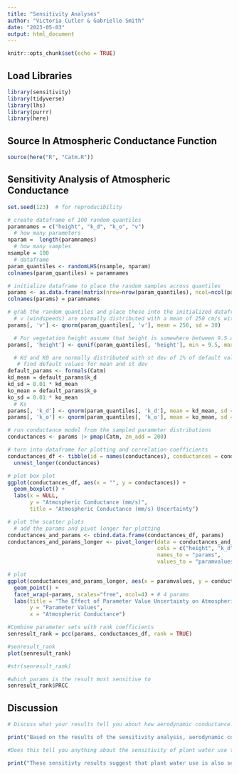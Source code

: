 ```yaml
---
title: "Sensitivity Analyses"
author: "Victoria Cutler & Gabrielle Smith"
date: "2023-05-03"
output: html_document
---
```


```r
knitr::opts_chunk$set(echo = TRUE)
```

## Load Libraries

```r
library(sensitivity)
library(tidyverse)
library(lhs)
library(purrr)
library(here)
```

## Source In Atmospheric Conductance Function

```r
source(here("R", "Catm.R"))
```

## Sensitivity Analysis of Atmospheric Conductance

```r
set.seed(123)  # for reproducibility

# create dataframe of 100 random quantiles
paramnames = c("height", "k_d", "k_o", "v")
  # how many parameters
nparam =  length(paramnames)
  # how many samples
nsample = 100
  # dataframe 
param_quantiles <- randomLHS(nsample, nparam)
colnames(param_quantiles) = paramnames

# initialize dataframe to place the random samples across quantiles
params <- as.data.frame(matrix(nrow=nrow(param_quantiles), ncol=ncol(param_quantiles)))
colnames(params) = paramnames

# grab the random quantiles and place these into the initialized dataframe, given the parameter distributions
  # v (windspeeds) are normally distributed with a mean of 250 cm/s with a standard deviation of 30 cm/s
params[, 'v'] <- qnorm(param_quantiles[, 'v'], mean = 250, sd = 30)

  # For vegetation height assume that height is somewhere between 9.5 and 10.5 m (but any value in that range is equally likely)
params[, 'height'] <- qunif(param_quantiles[, 'height'], min = 9.5, max = 10.5)

  # Kd and K0 are normally distributed with st dev of 1% of default values
   # find default values for mean and st dev
default_params <- formals(Catm)
kd_mean = default_params$k_d
kd_sd = 0.01 * kd_mean
ko_mean = default_params$k_o
ko_sd = 0.01 * ko_mean
  # Ks
params[, 'k_d'] <- qnorm(param_quantiles[, 'k_d'], mean = kd_mean, sd = kd_sd)
params[, 'k_o'] <- qnorm(param_quantiles[, 'k_o'], mean = ko_mean, sd = ko_sd)
```

```r
# run conductance model from the sampled parameter distributions
conductances <- params |> pmap(Catm, zm_add = 200)

# turn into dataframe for plotting and correlation coefficients
conductances_df <- tibble(id = names(conductances), conductances = conductances) %>%
  unnest_longer(conductances)
```

```r
# plot box plot
ggplot(conductances_df, aes(x = "", y = conductances)) +
  geom_boxplot() +
  labs(x = NULL, 
       y = "Atmospheric Conductance (mm/s)",
       title = "Atmospheric Conductance (mm/s) Uncertainty")
```

```r
# plot the scatter plots
  # add the params and pivot longer for plotting
conductances_and_params <- cbind.data.frame(conductances_df, params)
conductances_and_params_longer <- pivot_longer(data = conductances_and_params, 
                                               cols = c("height", "k_d", "k_o", "v"),
                                               names_to = "params",
                                               values_to = "paramvalues")

# plot
ggplot(conductances_and_params_longer, aes(x = paramvalues, y = conductances, color = params)) + 
  geom_point() + 
  facet_wrap(~params, scales="free", ncol=4) + # 4 params
  labs(title = "The Effect of Parameter Value Uncertainty on Atmospheric Conductance (mm/s)",
       y = "Parameter Values",
       x = "Atmospheric Conductance")
```

```r
#Combine parameter sets with rank coefficients
senresult_rank = pcc(params, conductances_df, rank = TRUE)

#senresult_rank
plot(senresult_rank)

#str(senresult_rank)

#which params is the result most sensitive to 
senresult_rank$PRCC
```

## Discussion 

```r

# Discuss what your results tell you about how aerodynamic conductance. What does it suggest about what you should focus on if you want to reduce uncertainty in aerodymaic conductance estimates? 

print("Based on the results of the sensitivity analysis, aerodynamic conductance is most sensitive to windspeed (cm/s) and vegetation height (cm). To reduce undertainty in aerodynamic conductance estimates, we should focus on improving our understanding and measurement of these parameters.")

#Does this tell you anything about the sensitivity of plant water use to climate change?

print("These sensitivty results suggest that plant water use is also sensitive to climate change. If climate change causes increased wind speeds (through increased atmospheric temperatures and subsequent changes inatmospheric circulation patterns) and/or decreases in vegetation height/cover, we would expect plant water use to increase because we anticipate that atmospheric conduction would increase. We would also expect the inverse to be true for decreased wind speeds and/or increases in vegetation height. Changes in plant water use can have impacts on plant growth and productivity, nutrient cycling, and carbon sequestration.")
```

